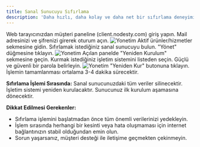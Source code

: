 ```yaml
---
title: Sanal Sunucuyu Sıfırlama
description: 'Daha hızlı, daha kolay ve daha net bir sıfırlama deneyimi için rehberimizi takip edin!'
---
```


<Steps>
  <Step title="Müşteri Paneline Giriş">
    Web tarayıcınızdan müşteri paneline (client.nodesty.com) giriş yapın.
    Mail adresinizi ve şifrenizi girerek oturum açın.
      <img
      src="/images/client-panel.png"
      alt="Yonetim"
    />
  </Step>
  <Step title="Sanal Sunucu Seçimi">
    Aktif ürünler/hizmetler sekmesine gidin.
    Sıfırlamak istediğiniz sanal sunucuyu bulun.
    "Yönet" düğmesine tıklayın.
    <img
      src="/images/hizmet-secimi.png"
      alt="Yonetim"
    />
  </Step>
  <Step title="İşletim Sistemi Kurulumu">
    Açılan panelde "Yeniden Kurulum" sekmesine geçin.
    Kurmak istediğiniz işletim sistemini listeden seçin.
    Güçlü ve güvenli bir parola belirleyin.
    <img
      src="/images/format.png"
      alt="Yonetim"
    />
  </Step>
  <Step title="Sıfırlama İşleminin Başlatılması">
    "Yeniden Kur" butonuna tıklayın.
    İşlemin tamamlanması ortalama 3-4 dakika sürecektir.
  </Step>
</Steps>

**Sıfırlama İşlemi Sırasında:**
Sanal sunucunuzdaki tüm veriler silinecektir.
İşletim sistemi yeniden kurulacaktır.
Sunucunuz ilk kurulum aşamasına dönecektir.

**Dikkat Edilmesi Gerekenler:**
- Sıfırlama işlemini başlatmadan önce tüm önemli verilerinizi yedekleyin.
- İşlem sırasında herhangi bir kesinti veya hata oluşmaması için internet bağlantınızın stabil olduğundan emin olun.
- Sorun yaşarsanız, müşteri desteği ile iletişime geçmekten çekinmeyin.
